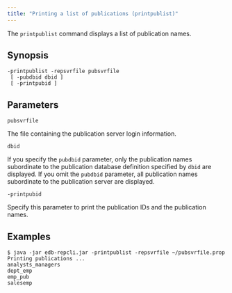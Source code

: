 ```yaml
---
title: "Printing a list of publications (printpublist)"
---
```


<div id="print_publications_list" class="registered_link"></div>

The `printpublist` command displays a list of publication names.

## Synopsis

```shell
-printpublist -repsvrfile pubsvrfile
 [ -pubdbid dbid ]
 [ -printpubid ]
```

## Parameters

`pubsvrfile`

The file containing the publication server login information.

`dbid`

If you specify the `pubdbid` parameter, only the publication names subordinate to the publication database definition specified by `dbid` are displayed. If you omit the `pubdbid` parameter, all publication names subordinate to the publication server are displayed.

`-printpubid`

Specify this parameter to print the publication IDs and the publication names.

## Examples

```shell
$ java -jar edb-repcli.jar -printpublist -repsvrfile ~/pubsvrfile.prop
Printing publications ...
analysts_managers
dept_emp
emp_pub
salesemp
```
